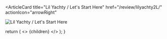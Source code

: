 <ArticleCard
  title="Lil Yachty / Let's Start Here"
  href="/review/lilyachty2L/"
  actionIcon="arrowRight"
>

![Lil Yachty / Let's Start Here](../../images/cd/lilyachty2L.jpg)

</ArticleCard>

  return (
    <>
      {children}
    </>
  );
}